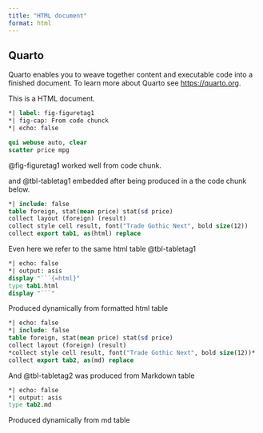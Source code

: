 ```yaml
---
title: "HTML document"
format: html
---
```


## Quarto

Quarto enables you to weave together content and executable code into a finished document. To learn more about Quarto see <https://quarto.org>.

This is a HTML document.


```stata
*| label: fig-figuretag1
*| fig-cap: From code chunck
*| echo: false

qui webuse auto, clear
scatter price mpg
```

@fig-figuretag1 worked well from code chunk. 

and @tbl-tabletag1 embedded after being produced in a the code chunk below.

```stata
*| include: false
table foreign, stat(mean price) stat(sd price)
collect layout (foreign) (result)
collect style cell result, font("Trade Gothic Next", bold size(12))
collect export tab1, as(html) replace
```

Even here we refer to the same html table @tbl-tabletag1 

::: {#tbl-tabletag1}

```stata
*| echo: false
*| output: asis
display "```{=html}"
type tab1.html
display "```"
```

Produced dynamically from formatted html table
:::

```stata
*| echo: false
*| include: false
table foreign, stat(mean price) stat(sd price)
collect layout (foreign) (result)
*collect style cell result, font("Trade Gothic Next", bold size(12))*
collect export tab2, as(md) replace
```

And @tbl-tabletag2 was produced from Markdown table

::: {#tbl-tabletag2}

```stata
*| echo: false
*| output: asis
type tab2.md
```

Produced dynamically from md table
:::



